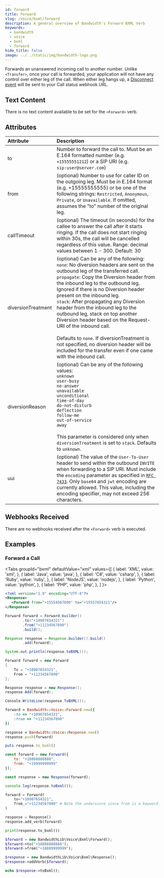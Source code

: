 ```yaml
---
id: forward
title: Forward
slug: /voice/bxml/forward
description: A general overview of Bandwidth's Forward BXML Verb
keywords:
  - bandwidth
  - voice
  - bxml
  - forward
hide_title: false
image: ../../static/img/bandwidth-logo.png
---
```



Forwards an unanswered incoming call to another number.  Unlike `<Transfer>`, once your call is forwarded, your application will not have any control over either leg of the call.  When either leg hangs up, a [Disconnect event](/docs/voice/webhooks/disconnect) will be sent to your Call status webhook URL.

## Text Content

There is no text content available to be set for the `<Forward>` verb.

## Attributes

| Attribute          | Description |
|:-------------------|:------------|
| to                 | Number to forward the call to. Must be an E.164 formatted number (e.g. `+15555551212`) or a SIP URI (e.g. `sip:user@server.com`) |
| from               | (optional) Number to use for caller ID on the outgoing leg. Must be in E.164 format (e.g. +15555555555) or be one of the following strings: `Restricted`, `Anonymous`, `Private`, or `Unavailable`. If omitted, assumes the "to" number of the original leg. |
| callTimeout        | (optional) The timeout (in seconds) for the callee to answer the call after it starts ringing. If the call does not start ringing within 30s, the call will be cancelled regardless of this value. Range: decimal values between 1 - 300. Default: 30 |
| diversionTreatment | (optional) Can be any of the following: <br/> `none`: No diversion headers are sent on the outbound leg of the transferred call. <br/>`propagate`: Copy the Diversion header from the inbound leg to the outbound leg. Ignored if there is no Diversion header present on the inbound leg. <br/>`stack`: After propagating any Diversion header from the inbound leg to the outbound leg, stack on top another Diversion header based on the Request-URI of the inbound call. <br/><br/>Defaults to `none`.  If diversionTreatment is not specified, no diversion header will be included for the transfer even if one came with the inbound call. |
| diversionReason    | (optional) Can be any of the following values: <br/>`unknown`<br/>`user-busy`<br/>`no-answer`<br/>`unavailable`<br/>`unconditional`<br/>`time-of-day`<br/>`do-not-disturb`<br/>`deflection`<br/>`follow-me`<br/>`out-of-service`<br/>`away` <br/><br/>This parameter is considered only when `diversionTreatment` is set to `stack`.  Defaults to `unknown`. |
| uui                | (optional) The value of the `User-To-User` header to send within the outbound `INVITE` when forwarding to a SIP URI. Must include the `encoding` parameter as specified in [`RFC 7433`](https://tools.ietf.org/html/rfc7433). Only `base64` and `jwt` encoding are currently allowed. This value, including the encoding specifier, may not exceed 256 characters. |

## Webhooks Received

There are no webhooks received after the `<Forward>` verb is executed.

## Examples

### Forward a Call

<Tabs
  groupId="bxml"
  defaultValue="xml"
  values={[
    { label: 'XML', value: 'xml', },
    { label: 'Java', value: 'java', },
    { label: 'C#', value: 'csharp', },
    { label: 'Ruby', value: 'ruby', },
    { label: 'NodeJS', value: 'nodejs', },
    { label: 'Python', value: 'python', },
    { label: 'PHP', value: 'php', },
  ]
}>
<TabItem value="xml">

```xml
<?xml version="1.0" encoding="UTF-8"?>
<Response>
   <Forward from="+15554567890" to="+15557654321"/>
</Response>
```

</TabItem>
<TabItem value="java">

```java
Forward forward = Forward.builder()
        .to("+10987654321")
        .from("+11234567890")
        .build();

Response response = Response.builder().build()
        .add(forward);

System.out.println(response.toBXML());
```

</TabItem>
<TabItem value="csharp">

```csharp
Forward forward = new Forward
{
    To = "+10987654321",
    From = "+11234567890"
};

Response response = new Response();
response.Add(forward);

Console.WriteLine(response.ToBXML());
```

</TabItem>
<TabItem value="ruby">

```ruby
forward = Bandwidth::Voice::Forward.new({
    :to => "+10987654321",
    :from => "+11234567890"
})

response = Bandwidth::Voice::Response.new()
response.push(forward)

puts response.to_bxml()
```

</TabItem>
<TabItem value="nodejs">

```js
const forward = new Forward({
    to: "+18888888888",
    from: "+19999999999"
});

const response = new Response(forward);

console.log(response.toBxml());
```

</TabItem>
<TabItem value="python">

```python
forward = Forward(
    to="+10987654321",
    from_="+11234567890" # Note the underscore since from is a keyword in python
)

response = Response()
response.add_verb(forward)

print(response.to_bxml())
```

</TabItem>
<TabItem value="php">

```php
$forward = new BandwidthLib\Voice\Bxml\Forward();
$forward->to("+18888888888");
$forward->from("+18889999999");

$response = new BandwidthLib\Voice\Bxml\Response();
$response->addVerb($forward);

echo $response->toBxml();
```

</TabItem>
</Tabs>
